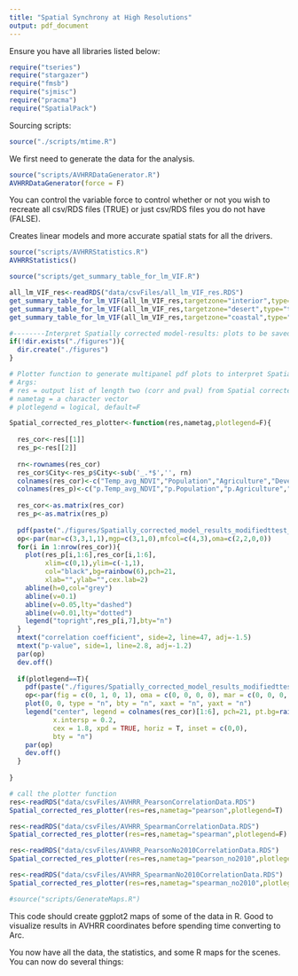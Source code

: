 ```yaml
---
title: "Spatial Synchrony at High Resolutions"
output: pdf_document
---
```


\section{Prereqs - R Libraries}
Ensure you have all libraries listed below:
```r
require("tseries")
require("stargazer")
require("fmsb")
require("sjmisc")
require("pracma")
require("SpatialPack")
```

Sourcing scripts:
```r
source("./scripts/mtime.R")
```

\section{Data Generation}
We first need to generate the data for the analysis.
```r
source("scripts/AVHRRDataGenerator.R")
AVHRRDataGenerator(force = F)
```
You can control the variable force to control whether or not you wish to recreate all csv/RDS files (TRUE) or just csv/RDS files you do not have (FALSE).

\section{Statistics}

Creates linear models and more accurate spatial stats for all the drivers.
```r
source("scripts/AVHRRStatistics.R")
AVHRRStatistics()
```

```r
source("scripts/get_summary_table_for_lm_VIF.R")

all_lm_VIF_res<-readRDS("data/csvFiles/all_lm_VIF_res.RDS")
get_summary_table_for_lm_VIF(all_lm_VIF_res,targetzone="interior",type="text")
get_summary_table_for_lm_VIF(all_lm_VIF_res,targetzone="desert",type="text")
get_summary_table_for_lm_VIF(all_lm_VIF_res,targetzone="coastal",type="text")
```

```r
#--------Interpret Spatially corrected model-results: plots to be saved in the figures/ folder ------------
if(!dir.exists("./figures")){
  dir.create("./figures")
}

# Plotter function to generate multipanel pdf plots to interpret Spatially corrected model-results
# Args: 
# res = output list of length two (corr and pval) from Spatial corrected model statistics
# nametag = a character vector
# plotlegend = logical, default=F

Spatial_corrected_res_plotter<-function(res,nametag,plotlegend=F){
  
  res_cor<-res[[1]]
  res_p<-res[[2]]
  
  rn<-rownames(res_cor)
  res_cor$City<-res_p$City<-sub('_.*$','', rn)
  colnames(res_cor)<-c("Temp_avg_NDVI","Population","Agriculture","Development","Elevation","Slope","City")
  colnames(res_p)<-c("p.Temp_avg_NDVI","p.Population","p.Agriculture","p.Development","p.Elevation","p.Slope","City")
  
  res_cor<-as.matrix(res_cor)
  res_p<-as.matrix(res_p)
  
  pdf(paste("./figures/Spatially_corrected_model_results_modifiedttest_",nametag,".pdf",sep=""),height=5,width=9)
  op<-par(mar=c(3,3,1,1),mgp=c(3,1,0),mfcol=c(4,3),oma=c(2,2,0,0))
  for(i in 1:nrow(res_cor)){
    plot(res_p[i,1:6],res_cor[i,1:6],
         xlim=c(0,1),ylim=c(-1,1),
         col="black",bg=rainbow(6),pch=21,
         xlab="",ylab="",cex.lab=2)
    abline(h=0,col="grey")
    abline(v=0.1)
    abline(v=0.05,lty="dashed")
    abline(v=0.01,lty="dotted")
    legend("topright",res_p[i,7],bty="n")
  }
  mtext("correlation coefficient", side=2, line=47, adj=-1.5)
  mtext("p-value", side=1, line=2.8, adj=-1.2)
  par(op)
  dev.off()
  
  if(plotlegend==T){
    pdf(paste("./figures/Spatially_corrected_model_results_modifiedttest_legend.pdf",sep=""),height=1,width=16)
    op<-par(fig = c(0, 1, 0, 1), oma = c(0, 0, 0, 0), mar = c(0, 0, 0, 0))
    plot(0, 0, type = "n", bty = "n", xaxt = "n", yaxt = "n")
    legend("center", legend = colnames(res_cor)[1:6], pch=21, pt.bg=rainbow(6),
           x.intersp = 0.2,
           cex = 1.8, xpd = TRUE, horiz = T, inset = c(0,0), 
           bty = "n")
    par(op)
    dev.off()
  }
  
}

# call the plotter function
res<-readRDS("data/csvFiles/AVHRR_PearsonCorrelationData.RDS")
Spatial_corrected_res_plotter(res=res,nametag="pearson",plotlegend=T)

res<-readRDS("data/csvFiles/AVHRR_SpearmanCorrelationData.RDS")
Spatial_corrected_res_plotter(res=res,nametag="spearman",plotlegend=F)

res<-readRDS("data/csvFiles/AVHRR_PearsonNo2010CorrelationData.RDS")
Spatial_corrected_res_plotter(res=res,nametag="pearson_no2010",plotlegend=F)

res<-readRDS("data/csvFiles/AVHRR_SpearmanNo2010CorrelationData.RDS")
Spatial_corrected_res_plotter(res=res,nametag="spearman_no2010",plotlegend=F)
```    

\section{Exploratory Map Analysis}
```r
#source("scripts/GenerateMaps.R")
```
This code should create ggplot2 maps of some of the data in R. Good to visualize results in AVHRR coordinates before spending time converting to Arc.

\section{Next Steps}
You now have all the data, the statistics, and some R maps for the scenes. You can now do several things:

\begin{enumerate}
	\item Create Lat/Lon Maps. You need to run NaToNaN.R then CSVToBIL.m to get the correct files. Then you can load in the data into a GIS system. Note that template.hdr will
	ensure that the data is projected correctly.
	\item Add new scenes in AVHRRStatistics.R
	\item Add new data in AVHRRDataGenerator.R
\end{enumerate} 

